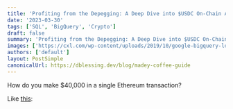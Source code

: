```yaml
---
title: 'Profiting from the Depegging: A Deep Dive into $USDC On-Chain Analysis'
date: '2023-03-30'
tags: ['SQL', 'BigQuery', 'Crypto']
draft: false
summary: 'Profiting from the Depegging: A Deep Dive into $USDC On-Chain Analysis'
images: ['https://cxl.com/wp-content/uploads/2019/10/google-bigquery-logo-1.png']
authors: ['default']
layout: PostSimple
canonicalUrl: https://dblessing.dev/blog/madey-coffee-guide
---
```


How do you make $40,000 in a single Ethereum transaction?

Like [this](https://etherscan.io/tx/0x00329028f21aecfbd3f69e80a00284b103723a755299210f94d6a71cac411d51):
